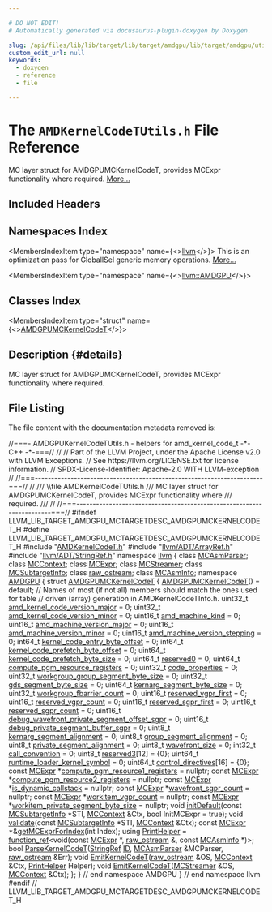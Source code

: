 ```yaml
---

# DO NOT EDIT!
# Automatically generated via docusaurus-plugin-doxygen by Doxygen.

slug: /api/files/lib/lib/target/lib/target/amdgpu/lib/target/amdgpu/utils/amdkernelcodetutils-h
custom_edit_url: null
keywords:
  - doxygen
  - reference
  - file

---
```





# The `AMDKernelCodeTUtils.h` File Reference

<DoxygenPage pluginConfig={pluginConfig}>

MC layer struct for AMDGPUMCKernelCodeT, provides MCExpr functionality where required. <a href="#details">More...</a>

## Included Headers

<IncludesList>
<IncludesListItem
  filePath="AMDKernelCodeT.h"
  permalink="/docs/api/files/lib/lib/target/lib/target/amdgpu/amdkernelcodet-h"
  isLocal="true" />
<IncludesListItem
  filePath="llvm/ADT/ArrayRef.h"
  permalink="/docs/api/files/include/include/llvm/include/llvm/adt/arrayref-h"
  isLocal="true" />
<IncludesListItem
  filePath="llvm/ADT/StringRef.h"
  permalink="/docs/api/files/include/include/llvm/include/llvm/adt/stringref-h"
  isLocal="true" />
</IncludesList>

## Namespaces Index

<MembersIndex>

<MembersIndexItem
  type="namespace"
  name={<><a href="/docs/api/namespaces/llvm">llvm</a></>}>
This is an optimization pass for GlobalISel generic memory operations. <a href="/docs/api/namespaces/llvm/#details">More...</a>
</MembersIndexItem>

<MembersIndexItem
  type="namespace"
  name={<><a href="/docs/api/namespaces/llvm/amdgpu">llvm::AMDGPU</a></>}>
</MembersIndexItem>

</MembersIndex>

## Classes Index

<MembersIndex>

<MembersIndexItem
  type="struct"
  name={<><a href="/docs/api/structs/llvm/amdgpu/amdgpumckernelcodet">AMDGPUMCKernelCodeT</a></>}>
</MembersIndexItem>

</MembersIndex>

## Description {#details}

MC layer struct for AMDGPUMCKernelCodeT, provides MCExpr functionality where required.

## File Listing

The file content with the documentation metadata removed is:

<ProgramListing>

<Link id="l00001" /><CodeLine lineNumber="1"><span class="doxyHighlightComment">//===- AMDGPUKernelCodeTUtils.h - helpers for amd&#95;kernel&#95;code&#95;t -&#42;- C++ -&#42;-===//</span></CodeLine>
<Link id="l00002" /><CodeLine lineNumber="2"><span class="doxyHighlightComment">//</span></CodeLine>
<Link id="l00003" /><CodeLine lineNumber="3"><span class="doxyHighlightComment">// Part of the LLVM Project, under the Apache License v2.0 with LLVM Exceptions.</span></CodeLine>
<Link id="l00004" /><CodeLine lineNumber="4"><span class="doxyHighlightComment">// See https://llvm.org/LICENSE.txt for license information.</span></CodeLine>
<Link id="l00005" /><CodeLine lineNumber="5"><span class="doxyHighlightComment">// SPDX-License-Identifier: Apache-2.0 WITH LLVM-exception</span></CodeLine>
<Link id="l00006" /><CodeLine lineNumber="6"><span class="doxyHighlightComment">//</span></CodeLine>
<Link id="l00007" /><CodeLine lineNumber="7"><span class="doxyHighlightComment">//===----------------------------------------------------------------------===//</span></CodeLine>
<Link id="l00008" /><CodeLine lineNumber="8"><span class="doxyHighlightComment">//</span></CodeLine>
<Link id="l00009" /><CodeLine lineNumber="9"><span class="doxyHighlightComment">/// \\file AMDKernelCodeTUtils.h</span></CodeLine>
<Link id="l00010" /><CodeLine lineNumber="10"><span class="doxyHighlightComment">/// MC layer struct for AMDGPUMCKernelCodeT, provides MCExpr functionality where</span></CodeLine>
<Link id="l00011" /><CodeLine lineNumber="11"><span class="doxyHighlightComment">/// required.</span></CodeLine>
<Link id="l00012" /><CodeLine lineNumber="12"><span class="doxyHighlightComment">///</span></CodeLine>
<Link id="l00013" /><CodeLine lineNumber="13"><span class="doxyHighlightComment">//</span></CodeLine>
<Link id="l00014" /><CodeLine lineNumber="14"><span class="doxyHighlightComment">//===----------------------------------------------------------------------===//</span></CodeLine>
<Link id="l00015" /><CodeLine lineNumber="15"></CodeLine>
<Link id="l00016" /><CodeLine lineNumber="16"><span class="doxyHighlightPreprocessor">#ifndef LLVM&#95;LIB&#95;TARGET&#95;AMDGPU&#95;MCTARGETDESC&#95;AMDGPUMCKERNELCODET&#95;H</span></CodeLine>
<Link id="l00017" /><CodeLine lineNumber="17"><span class="doxyHighlightPreprocessor">#define LLVM&#95;LIB&#95;TARGET&#95;AMDGPU&#95;MCTARGETDESC&#95;AMDGPUMCKERNELCODET&#95;H</span></CodeLine>
<Link id="l00018" /><CodeLine lineNumber="18"></CodeLine>
<Link id="l00019" /><CodeLine lineNumber="19"><span class="doxyHighlightPreprocessor">#include &quot;<a href="/docs/api/files/lib/lib/target/lib/target/amdgpu/amdkernelcodet-h">AMDKernelCodeT.h</a>&quot;</span></CodeLine>
<Link id="l00020" /><CodeLine lineNumber="20"><span class="doxyHighlightPreprocessor">#include &quot;<a href="/docs/api/files/include/include/llvm/include/llvm/adt/arrayref-h">llvm/ADT/ArrayRef.h</a>&quot;</span></CodeLine>
<Link id="l00021" /><CodeLine lineNumber="21"><span class="doxyHighlightPreprocessor">#include &quot;<a href="/docs/api/files/include/include/llvm/include/llvm/adt/stringref-h">llvm/ADT/StringRef.h</a>&quot;</span></CodeLine>
<Link id="l00022" /><CodeLine lineNumber="22"></CodeLine>
<Link id="l00023" /><CodeLine lineNumber="23"><span class="doxyHighlightKeyword">namespace </span><span class="doxyHighlight"><a href="/docs/api/namespaces/llvm">llvm</a> &#123;</span></CodeLine>
<Link id="l00024" /><CodeLine lineNumber="24"><span class="doxyHighlightKeyword">class </span><span class="doxyHighlight"><a href="/docs/api/classes/llvm/mcasmparser">MCAsmParser</a>;</span></CodeLine>
<Link id="l00025" /><CodeLine lineNumber="25"><span class="doxyHighlightKeyword">class </span><span class="doxyHighlight"><a href="/docs/api/classes/llvm/mccontext">MCContext</a>;</span></CodeLine>
<Link id="l00026" /><CodeLine lineNumber="26"><span class="doxyHighlightKeyword">class </span><span class="doxyHighlight"><a href="/docs/api/classes/llvm/mcexpr">MCExpr</a>;</span></CodeLine>
<Link id="l00027" /><CodeLine lineNumber="27"><span class="doxyHighlightKeyword">class </span><span class="doxyHighlight"><a href="/docs/api/classes/llvm/mcstreamer">MCStreamer</a>;</span></CodeLine>
<Link id="l00028" /><CodeLine lineNumber="28"><span class="doxyHighlightKeyword">class </span><span class="doxyHighlight"><a href="/docs/api/classes/llvm/mcsubtargetinfo">MCSubtargetInfo</a>;</span></CodeLine>
<Link id="l00029" /><CodeLine lineNumber="29"><span class="doxyHighlightKeyword">class </span><span class="doxyHighlight"><a href="/docs/api/classes/llvm/raw-ostream">raw&#95;ostream</a>;</span></CodeLine>
<Link id="l00030" /><CodeLine lineNumber="30"><span class="doxyHighlightKeyword">class </span><span class="doxyHighlight"><a href="/docs/api/classes/llvm/mcasminfo">MCAsmInfo</a>;</span></CodeLine>
<Link id="l00031" /><CodeLine lineNumber="31"><span class="doxyHighlightKeyword">namespace </span><span class="doxyHighlight"><a href="/docs/api/namespaces/llvm/amdgpu">AMDGPU</a> &#123;</span></CodeLine>
<Link id="l00032" /><CodeLine lineNumber="32"></CodeLine>
<Link id="l00033" /><CodeLine lineNumber="33" lineLink="/docs/api/structs/llvm/amdgpu/amdgpumckernelcodet"><span class="doxyHighlightKeyword">struct </span><span class="doxyHighlight"><a href="/docs/api/structs/llvm/amdgpu/amdgpumckernelcodet/#a9555171c9b8ab7a4b0a389e1ee43a6d3">AMDGPUMCKernelCodeT</a> &#123;</span></CodeLine>
<Link id="l00034" /><CodeLine lineNumber="34" lineLink="/docs/api/structs/llvm/amdgpu/amdgpumckernelcodet/#a9555171c9b8ab7a4b0a389e1ee43a6d3"><span class="doxyHighlight">  <a href="/docs/api/structs/llvm/amdgpu/amdgpumckernelcodet/#a9555171c9b8ab7a4b0a389e1ee43a6d3">AMDGPUMCKernelCodeT</a>() = </span><span class="doxyHighlightKeywordFlow">default</span><span class="doxyHighlight">;</span></CodeLine>
<Link id="l00035" /><CodeLine lineNumber="35"></CodeLine>
<Link id="l00036" /><CodeLine lineNumber="36"><span class="doxyHighlight">  </span><span class="doxyHighlightComment">// Names of most (if not all) members should match the ones used for table</span></CodeLine>
<Link id="l00037" /><CodeLine lineNumber="37"><span class="doxyHighlight">  </span><span class="doxyHighlightComment">// driven (array) generation in AMDKernelCodeTInfo.h.</span></CodeLine>
<Link id="l00038" /><CodeLine lineNumber="38" lineLink="/docs/api/structs/llvm/amdgpu/amdgpumckernelcodet/#a6e3a1059821543e306d8a488b800d6ef"><span class="doxyHighlight">  uint32&#95;t <a href="/docs/api/structs/llvm/amdgpu/amdgpumckernelcodet/#a6e3a1059821543e306d8a488b800d6ef">amd&#95;kernel&#95;code&#95;version&#95;major</a> = 0;</span></CodeLine>
<Link id="l00039" /><CodeLine lineNumber="39" lineLink="/docs/api/structs/llvm/amdgpu/amdgpumckernelcodet/#a96a78cc694edd824a544a65144e0966f"><span class="doxyHighlight">  uint32&#95;t <a href="/docs/api/structs/llvm/amdgpu/amdgpumckernelcodet/#a96a78cc694edd824a544a65144e0966f">amd&#95;kernel&#95;code&#95;version&#95;minor</a> = 0;</span></CodeLine>
<Link id="l00040" /><CodeLine lineNumber="40" lineLink="/docs/api/structs/llvm/amdgpu/amdgpumckernelcodet/#a1550d48ce471038d65cdc99e7aa079fb"><span class="doxyHighlight">  uint16&#95;t <a href="/docs/api/structs/llvm/amdgpu/amdgpumckernelcodet/#a1550d48ce471038d65cdc99e7aa079fb">amd&#95;machine&#95;kind</a> = 0;</span></CodeLine>
<Link id="l00041" /><CodeLine lineNumber="41" lineLink="/docs/api/structs/llvm/amdgpu/amdgpumckernelcodet/#a11ad91ca2ce53a02b83c4e6516f906aa"><span class="doxyHighlight">  uint16&#95;t <a href="/docs/api/structs/llvm/amdgpu/amdgpumckernelcodet/#a11ad91ca2ce53a02b83c4e6516f906aa">amd&#95;machine&#95;version&#95;major</a> = 0;</span></CodeLine>
<Link id="l00042" /><CodeLine lineNumber="42" lineLink="/docs/api/structs/llvm/amdgpu/amdgpumckernelcodet/#a7d2d89a7f6ccb84afce98a980b9a24e9"><span class="doxyHighlight">  uint16&#95;t <a href="/docs/api/structs/llvm/amdgpu/amdgpumckernelcodet/#a7d2d89a7f6ccb84afce98a980b9a24e9">amd&#95;machine&#95;version&#95;minor</a> = 0;</span></CodeLine>
<Link id="l00043" /><CodeLine lineNumber="43" lineLink="/docs/api/structs/llvm/amdgpu/amdgpumckernelcodet/#a34650b99793b6abb03fc301684f041a5"><span class="doxyHighlight">  uint16&#95;t <a href="/docs/api/structs/llvm/amdgpu/amdgpumckernelcodet/#a34650b99793b6abb03fc301684f041a5">amd&#95;machine&#95;version&#95;stepping</a> = 0;</span></CodeLine>
<Link id="l00044" /><CodeLine lineNumber="44" lineLink="/docs/api/structs/llvm/amdgpu/amdgpumckernelcodet/#a47848fdaab8c2c3f2a20bbba2fc9dbb0"><span class="doxyHighlight">  int64&#95;t <a href="/docs/api/structs/llvm/amdgpu/amdgpumckernelcodet/#a47848fdaab8c2c3f2a20bbba2fc9dbb0">kernel&#95;code&#95;entry&#95;byte&#95;offset</a> = 0;</span></CodeLine>
<Link id="l00045" /><CodeLine lineNumber="45" lineLink="/docs/api/structs/llvm/amdgpu/amdgpumckernelcodet/#acfd94f9a358192ff03eddc1e29dddbb6"><span class="doxyHighlight">  int64&#95;t <a href="/docs/api/structs/llvm/amdgpu/amdgpumckernelcodet/#acfd94f9a358192ff03eddc1e29dddbb6">kernel&#95;code&#95;prefetch&#95;byte&#95;offset</a> = 0;</span></CodeLine>
<Link id="l00046" /><CodeLine lineNumber="46" lineLink="/docs/api/structs/llvm/amdgpu/amdgpumckernelcodet/#ab1421451fa13d0ceb1eb6af3364d18ed"><span class="doxyHighlight">  uint64&#95;t <a href="/docs/api/structs/llvm/amdgpu/amdgpumckernelcodet/#ab1421451fa13d0ceb1eb6af3364d18ed">kernel&#95;code&#95;prefetch&#95;byte&#95;size</a> = 0;</span></CodeLine>
<Link id="l00047" /><CodeLine lineNumber="47" lineLink="/docs/api/structs/llvm/amdgpu/amdgpumckernelcodet/#a8095223b57beaf04b2ff67a4df5d1154"><span class="doxyHighlight">  uint64&#95;t <a href="/docs/api/structs/llvm/amdgpu/amdgpumckernelcodet/#a8095223b57beaf04b2ff67a4df5d1154">reserved0</a> = 0;</span></CodeLine>
<Link id="l00048" /><CodeLine lineNumber="48" lineLink="/docs/api/structs/llvm/amdgpu/amdgpumckernelcodet/#afb917a9d73e646aabe02a2ae51ab2872"><span class="doxyHighlight">  uint64&#95;t <a href="/docs/api/structs/llvm/amdgpu/amdgpumckernelcodet/#afb917a9d73e646aabe02a2ae51ab2872">compute&#95;pgm&#95;resource&#95;registers</a> = 0;</span></CodeLine>
<Link id="l00049" /><CodeLine lineNumber="49" lineLink="/docs/api/structs/llvm/amdgpu/amdgpumckernelcodet/#a60334426b817b7280c4e457bf1b07e5a"><span class="doxyHighlight">  uint32&#95;t <a href="/docs/api/structs/llvm/amdgpu/amdgpumckernelcodet/#a60334426b817b7280c4e457bf1b07e5a">code&#95;properties</a> = 0;</span></CodeLine>
<Link id="l00050" /><CodeLine lineNumber="50" lineLink="/docs/api/structs/llvm/amdgpu/amdgpumckernelcodet/#ad0fd2422e6e17b7c8a02656b58f5f419"><span class="doxyHighlight">  uint32&#95;t <a href="/docs/api/structs/llvm/amdgpu/amdgpumckernelcodet/#ad0fd2422e6e17b7c8a02656b58f5f419">workgroup&#95;group&#95;segment&#95;byte&#95;size</a> = 0;</span></CodeLine>
<Link id="l00051" /><CodeLine lineNumber="51" lineLink="/docs/api/structs/llvm/amdgpu/amdgpumckernelcodet/#a7ebf5db333576f482eeb692d029c1864"><span class="doxyHighlight">  uint32&#95;t <a href="/docs/api/structs/llvm/amdgpu/amdgpumckernelcodet/#a7ebf5db333576f482eeb692d029c1864">gds&#95;segment&#95;byte&#95;size</a> = 0;</span></CodeLine>
<Link id="l00052" /><CodeLine lineNumber="52" lineLink="/docs/api/structs/llvm/amdgpu/amdgpumckernelcodet/#a162c0bb65c247c3e2981cb954da7ab94"><span class="doxyHighlight">  uint64&#95;t <a href="/docs/api/structs/llvm/amdgpu/amdgpumckernelcodet/#a162c0bb65c247c3e2981cb954da7ab94">kernarg&#95;segment&#95;byte&#95;size</a> = 0;</span></CodeLine>
<Link id="l00053" /><CodeLine lineNumber="53" lineLink="/docs/api/structs/llvm/amdgpu/amdgpumckernelcodet/#a89b3b767ff52421c957951ce8873dbc1"><span class="doxyHighlight">  uint32&#95;t <a href="/docs/api/structs/llvm/amdgpu/amdgpumckernelcodet/#a89b3b767ff52421c957951ce8873dbc1">workgroup&#95;fbarrier&#95;count</a> = 0;</span></CodeLine>
<Link id="l00054" /><CodeLine lineNumber="54" lineLink="/docs/api/structs/llvm/amdgpu/amdgpumckernelcodet/#a098867c47bb0594730938852a2d813f9"><span class="doxyHighlight">  uint16&#95;t <a href="/docs/api/structs/llvm/amdgpu/amdgpumckernelcodet/#a098867c47bb0594730938852a2d813f9">reserved&#95;vgpr&#95;first</a> = 0;</span></CodeLine>
<Link id="l00055" /><CodeLine lineNumber="55" lineLink="/docs/api/structs/llvm/amdgpu/amdgpumckernelcodet/#a0f0522a9886e8bb6e358092c95c14ddf"><span class="doxyHighlight">  uint16&#95;t <a href="/docs/api/structs/llvm/amdgpu/amdgpumckernelcodet/#a0f0522a9886e8bb6e358092c95c14ddf">reserved&#95;vgpr&#95;count</a> = 0;</span></CodeLine>
<Link id="l00056" /><CodeLine lineNumber="56" lineLink="/docs/api/structs/llvm/amdgpu/amdgpumckernelcodet/#a94c31cb52ce04d78c82f70bb35848300"><span class="doxyHighlight">  uint16&#95;t <a href="/docs/api/structs/llvm/amdgpu/amdgpumckernelcodet/#a94c31cb52ce04d78c82f70bb35848300">reserved&#95;sgpr&#95;first</a> = 0;</span></CodeLine>
<Link id="l00057" /><CodeLine lineNumber="57" lineLink="/docs/api/structs/llvm/amdgpu/amdgpumckernelcodet/#aafeb9f25f1366b2eb1bae7dd93105bfd"><span class="doxyHighlight">  uint16&#95;t <a href="/docs/api/structs/llvm/amdgpu/amdgpumckernelcodet/#aafeb9f25f1366b2eb1bae7dd93105bfd">reserved&#95;sgpr&#95;count</a> = 0;</span></CodeLine>
<Link id="l00058" /><CodeLine lineNumber="58" lineLink="/docs/api/structs/llvm/amdgpu/amdgpumckernelcodet/#a41e37c0f5332104147659c31ce4585d1"><span class="doxyHighlight">  uint16&#95;t <a href="/docs/api/structs/llvm/amdgpu/amdgpumckernelcodet/#a41e37c0f5332104147659c31ce4585d1">debug&#95;wavefront&#95;private&#95;segment&#95;offset&#95;sgpr</a> = 0;</span></CodeLine>
<Link id="l00059" /><CodeLine lineNumber="59" lineLink="/docs/api/structs/llvm/amdgpu/amdgpumckernelcodet/#a657cd112ec48c86b04e6c31da3e4a433"><span class="doxyHighlight">  uint16&#95;t <a href="/docs/api/structs/llvm/amdgpu/amdgpumckernelcodet/#a657cd112ec48c86b04e6c31da3e4a433">debug&#95;private&#95;segment&#95;buffer&#95;sgpr</a> = 0;</span></CodeLine>
<Link id="l00060" /><CodeLine lineNumber="60" lineLink="/docs/api/structs/llvm/amdgpu/amdgpumckernelcodet/#a93b2f3da8f8d69f9020213a98c258958"><span class="doxyHighlight">  uint8&#95;t <a href="/docs/api/structs/llvm/amdgpu/amdgpumckernelcodet/#a93b2f3da8f8d69f9020213a98c258958">kernarg&#95;segment&#95;alignment</a> = 0;</span></CodeLine>
<Link id="l00061" /><CodeLine lineNumber="61" lineLink="/docs/api/structs/llvm/amdgpu/amdgpumckernelcodet/#a7f5ea62647fa4a50093076ada8479f1d"><span class="doxyHighlight">  uint8&#95;t <a href="/docs/api/structs/llvm/amdgpu/amdgpumckernelcodet/#a7f5ea62647fa4a50093076ada8479f1d">group&#95;segment&#95;alignment</a> = 0;</span></CodeLine>
<Link id="l00062" /><CodeLine lineNumber="62" lineLink="/docs/api/structs/llvm/amdgpu/amdgpumckernelcodet/#a360c4178ea6241a6944bb35310442be0"><span class="doxyHighlight">  uint8&#95;t <a href="/docs/api/structs/llvm/amdgpu/amdgpumckernelcodet/#a360c4178ea6241a6944bb35310442be0">private&#95;segment&#95;alignment</a> = 0;</span></CodeLine>
<Link id="l00063" /><CodeLine lineNumber="63" lineLink="/docs/api/structs/llvm/amdgpu/amdgpumckernelcodet/#a22639e6edddf8f7f4f4a0270074348d8"><span class="doxyHighlight">  uint8&#95;t <a href="/docs/api/structs/llvm/amdgpu/amdgpumckernelcodet/#a22639e6edddf8f7f4f4a0270074348d8">wavefront&#95;size</a> = 0;</span></CodeLine>
<Link id="l00064" /><CodeLine lineNumber="64" lineLink="/docs/api/structs/llvm/amdgpu/amdgpumckernelcodet/#ab9ffee3eb8c99a1cced5391a0c8ab395"><span class="doxyHighlight">  int32&#95;t <a href="/docs/api/structs/llvm/amdgpu/amdgpumckernelcodet/#ab9ffee3eb8c99a1cced5391a0c8ab395">call&#95;convention</a> = 0;</span></CodeLine>
<Link id="l00065" /><CodeLine lineNumber="65" lineLink="/docs/api/structs/llvm/amdgpu/amdgpumckernelcodet/#ad890cb776ec7cb5abc880a3c3635a181"><span class="doxyHighlight">  uint8&#95;t <a href="/docs/api/structs/llvm/amdgpu/amdgpumckernelcodet/#ad890cb776ec7cb5abc880a3c3635a181">reserved3</a>&#91;12&#93; = &#123;0&#125;;</span></CodeLine>
<Link id="l00066" /><CodeLine lineNumber="66" lineLink="/docs/api/structs/llvm/amdgpu/amdgpumckernelcodet/#ad7ef8e27c750da0a9d3fdb6391057e71"><span class="doxyHighlight">  uint64&#95;t <a href="/docs/api/structs/llvm/amdgpu/amdgpumckernelcodet/#ad7ef8e27c750da0a9d3fdb6391057e71">runtime&#95;loader&#95;kernel&#95;symbol</a> = 0;</span></CodeLine>
<Link id="l00067" /><CodeLine lineNumber="67" lineLink="/docs/api/structs/llvm/amdgpu/amdgpumckernelcodet/#a500da7c24840e8261487100f64211056"><span class="doxyHighlight">  uint64&#95;t <a href="/docs/api/structs/llvm/amdgpu/amdgpumckernelcodet/#a500da7c24840e8261487100f64211056">control&#95;directives</a>&#91;16&#93; = &#123;0&#125;;</span></CodeLine>
<Link id="l00068" /><CodeLine lineNumber="68"></CodeLine>
<Link id="l00069" /><CodeLine lineNumber="69" lineLink="/docs/api/structs/llvm/amdgpu/amdgpumckernelcodet/#aece145a2c1ba2f98ec0e96cc33efa8dd"><span class="doxyHighlight">  </span><span class="doxyHighlightKeyword">const</span><span class="doxyHighlight"> <a href="/docs/api/classes/llvm/mcexpr">MCExpr</a> &#42;<a href="/docs/api/structs/llvm/amdgpu/amdgpumckernelcodet/#aece145a2c1ba2f98ec0e96cc33efa8dd">compute&#95;pgm&#95;resource1&#95;registers</a> = </span><span class="doxyHighlightKeyword">nullptr</span><span class="doxyHighlight">;</span></CodeLine>
<Link id="l00070" /><CodeLine lineNumber="70" lineLink="/docs/api/structs/llvm/amdgpu/amdgpumckernelcodet/#a7ab04bfdb9f1b4ab35ae580a098326fc"><span class="doxyHighlight">  </span><span class="doxyHighlightKeyword">const</span><span class="doxyHighlight"> <a href="/docs/api/classes/llvm/mcexpr">MCExpr</a> &#42;<a href="/docs/api/structs/llvm/amdgpu/amdgpumckernelcodet/#a7ab04bfdb9f1b4ab35ae580a098326fc">compute&#95;pgm&#95;resource2&#95;registers</a> = </span><span class="doxyHighlightKeyword">nullptr</span><span class="doxyHighlight">;</span></CodeLine>
<Link id="l00071" /><CodeLine lineNumber="71"></CodeLine>
<Link id="l00072" /><CodeLine lineNumber="72" lineLink="/docs/api/structs/llvm/amdgpu/amdgpumckernelcodet/#ac1cfc4700351bc2051488c0f1315272c"><span class="doxyHighlight">  </span><span class="doxyHighlightKeyword">const</span><span class="doxyHighlight"> <a href="/docs/api/classes/llvm/mcexpr">MCExpr</a> &#42;<a href="/docs/api/structs/llvm/amdgpu/amdgpumckernelcodet/#ac1cfc4700351bc2051488c0f1315272c">is&#95;dynamic&#95;callstack</a> = </span><span class="doxyHighlightKeyword">nullptr</span><span class="doxyHighlight">;</span></CodeLine>
<Link id="l00073" /><CodeLine lineNumber="73" lineLink="/docs/api/structs/llvm/amdgpu/amdgpumckernelcodet/#a96c7ab22693cd0aebc5795ef720f3e69"><span class="doxyHighlight">  </span><span class="doxyHighlightKeyword">const</span><span class="doxyHighlight"> <a href="/docs/api/classes/llvm/mcexpr">MCExpr</a> &#42;<a href="/docs/api/structs/llvm/amdgpu/amdgpumckernelcodet/#a96c7ab22693cd0aebc5795ef720f3e69">wavefront&#95;sgpr&#95;count</a> = </span><span class="doxyHighlightKeyword">nullptr</span><span class="doxyHighlight">;</span></CodeLine>
<Link id="l00074" /><CodeLine lineNumber="74" lineLink="/docs/api/structs/llvm/amdgpu/amdgpumckernelcodet/#ab491a7842801afce25431ec875df34da"><span class="doxyHighlight">  </span><span class="doxyHighlightKeyword">const</span><span class="doxyHighlight"> <a href="/docs/api/classes/llvm/mcexpr">MCExpr</a> &#42;<a href="/docs/api/structs/llvm/amdgpu/amdgpumckernelcodet/#ab491a7842801afce25431ec875df34da">workitem&#95;vgpr&#95;count</a> = </span><span class="doxyHighlightKeyword">nullptr</span><span class="doxyHighlight">;</span></CodeLine>
<Link id="l00075" /><CodeLine lineNumber="75" lineLink="/docs/api/structs/llvm/amdgpu/amdgpumckernelcodet/#a56fa63a65888bd0e08a4c4b2bc80abcf"><span class="doxyHighlight">  </span><span class="doxyHighlightKeyword">const</span><span class="doxyHighlight"> <a href="/docs/api/classes/llvm/mcexpr">MCExpr</a> &#42;<a href="/docs/api/structs/llvm/amdgpu/amdgpumckernelcodet/#a56fa63a65888bd0e08a4c4b2bc80abcf">workitem&#95;private&#95;segment&#95;byte&#95;size</a> = </span><span class="doxyHighlightKeyword">nullptr</span><span class="doxyHighlight">;</span></CodeLine>
<Link id="l00076" /><CodeLine lineNumber="76"></CodeLine>
<Link id="l00077" /><CodeLine lineNumber="77"><span class="doxyHighlight">  </span><span class="doxyHighlightKeywordType">void</span><span class="doxyHighlight"> <a href="/docs/api/structs/llvm/amdgpu/amdgpumckernelcodet/#a9dfce6025a9fbad86f7dd26156f36912">initDefault</a>(</span><span class="doxyHighlightKeyword">const</span><span class="doxyHighlight"> <a href="/docs/api/classes/llvm/mcsubtargetinfo">MCSubtargetInfo</a> &#42;STI, <a href="/docs/api/classes/llvm/mccontext">MCContext</a> &amp;Ctx,</span></CodeLine>
<Link id="l00078" /><CodeLine lineNumber="78"><span class="doxyHighlight">                   </span><span class="doxyHighlightKeywordType">bool</span><span class="doxyHighlight"> InitMCExpr = </span><span class="doxyHighlightKeyword">true</span><span class="doxyHighlight">);</span></CodeLine>
<Link id="l00079" /><CodeLine lineNumber="79"><span class="doxyHighlight">  </span><span class="doxyHighlightKeywordType">void</span><span class="doxyHighlight"> <a href="/docs/api/structs/llvm/amdgpu/amdgpumckernelcodet/#a951e1d6e08b65364350b68b2576bc0d0">validate</a>(</span><span class="doxyHighlightKeyword">const</span><span class="doxyHighlight"> <a href="/docs/api/classes/llvm/mcsubtargetinfo">MCSubtargetInfo</a> &#42;STI, <a href="/docs/api/classes/llvm/mccontext">MCContext</a> &amp;Ctx);</span></CodeLine>
<Link id="l00080" /><CodeLine lineNumber="80"></CodeLine>
<Link id="l00081" /><CodeLine lineNumber="81"><span class="doxyHighlight">  </span><span class="doxyHighlightKeyword">const</span><span class="doxyHighlight"> <a href="/docs/api/classes/llvm/mcexpr">MCExpr</a> &#42;&amp;<a href="/docs/api/structs/llvm/amdgpu/amdgpumckernelcodet/#adc55d0fc80220516cb35d917277056d7">getMCExprForIndex</a>(</span><span class="doxyHighlightKeywordType">int</span><span class="doxyHighlight"> Index);</span></CodeLine>
<Link id="l00082" /><CodeLine lineNumber="82"></CodeLine>
<Link id="l00083" /><CodeLine lineNumber="83" lineLink="/docs/api/structs/llvm/amdgpu/amdgpumckernelcodet/#a70ffc795ff52901ca0c240337952d1a3"><span class="doxyHighlight">  </span><span class="doxyHighlightKeyword">using </span><span class="doxyHighlight"><a href="/docs/api/structs/llvm/amdgpu/amdgpumckernelcodet/#a70ffc795ff52901ca0c240337952d1a3">PrintHelper</a> =</span></CodeLine>
<Link id="l00084" /><CodeLine lineNumber="84"><span class="doxyHighlight">      <a href="/docs/api/classes/llvm/function-ref">function&#95;ref</a>&lt;void(</span><span class="doxyHighlightKeyword">const</span><span class="doxyHighlight"> <a href="/docs/api/classes/llvm/mcexpr">MCExpr</a> &#42;, <a href="/docs/api/classes/llvm/raw-ostream">raw&#95;ostream</a> &amp;, </span><span class="doxyHighlightKeyword">const</span><span class="doxyHighlight"> <a href="/docs/api/classes/llvm/mcasminfo">MCAsmInfo</a> &#42;)&gt;;</span></CodeLine>
<Link id="l00085" /><CodeLine lineNumber="85"><span class="doxyHighlight">  </span><span class="doxyHighlightKeywordType">bool</span><span class="doxyHighlight"> <a href="/docs/api/structs/llvm/amdgpu/amdgpumckernelcodet/#ad3c0ff6c6dac612ecb6bba24cfb0dabc">ParseKernelCodeT</a>(<a href="/docs/api/classes/llvm/stringref">StringRef</a> <a href="/docs/api/namespaces/llvm/callingconv/#abdf8cf606905c10634e831390981b0ed">ID</a>, <a href="/docs/api/classes/llvm/mcasmparser">MCAsmParser</a> &amp;MCParser, <a href="/docs/api/classes/llvm/raw-ostream">raw&#95;ostream</a> &amp;Err);</span></CodeLine>
<Link id="l00086" /><CodeLine lineNumber="86"><span class="doxyHighlight">  </span><span class="doxyHighlightKeywordType">void</span><span class="doxyHighlight"> <a href="/docs/api/structs/llvm/amdgpu/amdgpumckernelcodet/#a7a26180c2fb2542d3bbbf51b33da6569">EmitKernelCodeT</a>(<a href="/docs/api/classes/llvm/raw-ostream">raw&#95;ostream</a> &amp;OS, <a href="/docs/api/classes/llvm/mccontext">MCContext</a> &amp;Ctx, <a href="/docs/api/structs/llvm/amdgpu/amdgpumckernelcodet/#a70ffc795ff52901ca0c240337952d1a3">PrintHelper</a> Helper);</span></CodeLine>
<Link id="l00087" /><CodeLine lineNumber="87"><span class="doxyHighlight">  </span><span class="doxyHighlightKeywordType">void</span><span class="doxyHighlight"> <a href="/docs/api/structs/llvm/amdgpu/amdgpumckernelcodet/#a7a26180c2fb2542d3bbbf51b33da6569">EmitKernelCodeT</a>(<a href="/docs/api/classes/llvm/mcstreamer">MCStreamer</a> &amp;OS, <a href="/docs/api/classes/llvm/mccontext">MCContext</a> &amp;Ctx);</span></CodeLine>
<Link id="l00088" /><CodeLine lineNumber="88"><span class="doxyHighlight">&#125;;</span></CodeLine>
<Link id="l00089" /><CodeLine lineNumber="89"></CodeLine>
<Link id="l00090" /><CodeLine lineNumber="90"><span class="doxyHighlight">&#125; </span><span class="doxyHighlightComment">// end namespace AMDGPU</span></CodeLine>
<Link id="l00091" /><CodeLine lineNumber="91"><span class="doxyHighlight">&#125; </span><span class="doxyHighlightComment">// end namespace llvm</span></CodeLine>
<Link id="l00092" /><CodeLine lineNumber="92"></CodeLine>
<Link id="l00093" /><CodeLine lineNumber="93"><span class="doxyHighlightPreprocessor">#endif </span><span class="doxyHighlightComment">// LLVM&#95;LIB&#95;TARGET&#95;AMDGPU&#95;MCTARGETDESC&#95;AMDGPUMCKERNELCODET&#95;H</span></CodeLine>

</ProgramListing>


</DoxygenPage>

